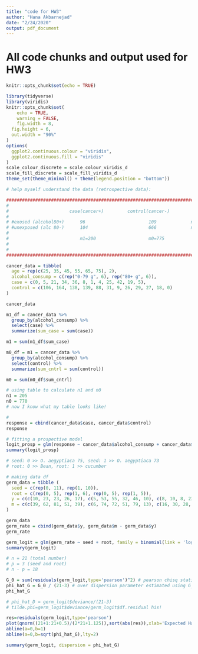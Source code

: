 ```yaml
---
title: "code for HW3"
author: "Hana Akbarnejad"
date: "2/24/2020"
output: pdf_document
---
```


# All code chunks and output used for HW3

```r

knitr::opts_chunk$set(echo = TRUE)

library(tidyverse)
library(viridis)
knitr::opts_chunk$set(
	echo = TRUE,
	warning = FALSE,
	fig.width = 8, 
  fig.height = 6,
  out.width = "90%"
)
options(
  ggplot2.continuous.colour = "viridis",
  ggplot2.continuous.fill = "viridis"
)
scale_colour_discrete = scale_colour_viridis_d
scale_fill_discrete = scale_fill_viridis_d
theme_set(theme_minimal() + theme(legend.position = "bottom"))
```

```r
# help myself understand the data (retrospective data):

###############################################################################
#
#                       case(cancer+)         control(cancer-) 
#
# #exosed (alcohol80+)      96                        109             n1=205
# #unexposed (alc 80-)      104                       666             n0=770
#                           
#                           m1=200                    m0=775
#
#
################################################################################

cancer_data = tibble(
  age = rep(c(25, 35, 45, 55, 65, 75), 2),
  alcohol_consump = c(rep("0-79 g", 6), rep("80+ g", 6)),
  case = c(0, 5, 21, 34, 36, 8, 1, 4, 25, 42, 19, 5),
  control = c(106, 164, 138, 139, 88, 31, 9, 26, 29, 27, 18, 0)
)

cancer_data

m1_df = cancer_data %>% 
  group_by(alcohol_consump) %>%
  select(case) %>% 
  summarize(sum_case = sum(case))

m1 = sum(m1_df$sum_case)

m0_df = m1 = cancer_data %>% 
  group_by(alcohol_consump) %>%
  select(control) %>% 
  summarize(sum_cntrl = sum(control))

m0 = sum(m0_df$sum_cntrl)

# using table to calculate n1 and n0
n1 = 205
n0 = 770
# now I know what my table looks like!

# 
response = cbind(cancer_data$case, cancer_data$control)
response
```

```r
# fitting a prospective model
logit_prosp = glm(response ~ cancer_data$alcohol_consump + cancer_data$age, family=binomial(link='logit'))
summary(logit_prosp)
```

```r
# seed: 0 >> O. aegyptiaca 75, seed: 1 >> O. aegyptiaca 73
# root: 0 >> Bean, root: 1 >> cucumber

# making data df
germ_data = tibble (
  seed = c(rep(0, 11), rep(1, 10)),
  root = c(rep(0, 5), rep(1, 6), rep(0, 5), rep(1, 5)),
  y = c(c(10, 23, 23, 26, 17), c(5, 53, 55, 32, 46, 10), c(8, 10, 8, 23, 0), c(3, 22, 15, 32, 3)),
  m = c(c(39, 62, 81, 51, 39), c(6, 74, 72, 51, 79, 13), c(16, 30, 28, 45, 4), c(12, 41, 30, 51, 7))
) 

germ_data
germ_rate = cbind(germ_data$y, germ_data$m - germ_data$y)
germ_rate
```

```r
germ_logit = glm(germ_rate ~ seed + root, family = binomial(link = 'logit'), data = germ_data)
summary(germ_logit)
```

```r
# n = 21 (total number)
# p = 3 (seed and root)
# n - p = 18

G_0 = sum(residuals(germ_logit,type='pearson')^2) # pearson chisq statistics (G0)
phi_hat_G = G_0 / (21-3) # over dispersion parameter estimated using G_0
phi_hat_G

# phi_hat_D = germ_logit$deviance/(21-3)
# tilde.phi=germ_logit$deviance/germ_logit$df.residual his!
```

```r
res=residuals(germ_logit,type='pearson')
plot(qnorm((21+1:21+0.5)/(2*21+1.125)),sort(abs(res)),xlab='Expected Half-Normal Order Stats',ylab='Ordered Abs Pearson Residuals')
abline(a=0,b=1)
abline(a=0,b=sqrt(phi_hat_G),lty=2)
```

```r
summary(germ_logit, dispersion = phi_hat_G)
```

